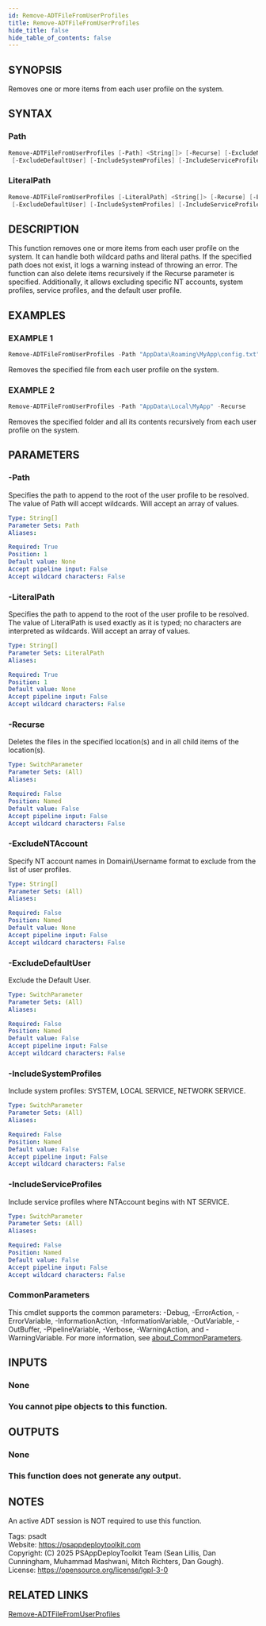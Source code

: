 ```yaml
---
id: Remove-ADTFileFromUserProfiles
title: Remove-ADTFileFromUserProfiles
hide_title: false
hide_table_of_contents: false
---
```


## SYNOPSIS

Removes one or more items from each user profile on the system.

## SYNTAX

### Path

```powershell
Remove-ADTFileFromUserProfiles [-Path] <String[]> [-Recurse] [-ExcludeNTAccount <String[]>]
 [-ExcludeDefaultUser] [-IncludeSystemProfiles] [-IncludeServiceProfiles] [<CommonParameters>]
```

### LiteralPath

```powershell
Remove-ADTFileFromUserProfiles [-LiteralPath] <String[]> [-Recurse] [-ExcludeNTAccount <String[]>]
 [-ExcludeDefaultUser] [-IncludeSystemProfiles] [-IncludeServiceProfiles] [<CommonParameters>]
```

## DESCRIPTION

This function removes one or more items from each user profile on the system.
It can handle both wildcard paths and literal paths.
If the specified path does not exist, it logs a warning instead of throwing an error.
The function can also delete items recursively if the Recurse parameter is specified.
Additionally, it allows excluding specific NT accounts, system profiles, service profiles, and the default user profile.

## EXAMPLES

### EXAMPLE 1

```powershell
Remove-ADTFileFromUserProfiles -Path "AppData\Roaming\MyApp\config.txt"
```

Removes the specified file from each user profile on the system.

### EXAMPLE 2

```powershell
Remove-ADTFileFromUserProfiles -Path "AppData\Local\MyApp" -Recurse
```

Removes the specified folder and all its contents recursively from each user profile on the system.

## PARAMETERS

### -Path

Specifies the path to append to the root of the user profile to be resolved.
The value of Path will accept wildcards.
Will accept an array of values.

```yaml
Type: String[]
Parameter Sets: Path
Aliases:

Required: True
Position: 1
Default value: None
Accept pipeline input: False
Accept wildcard characters: False
```

### -LiteralPath

Specifies the path to append to the root of the user profile to be resolved.
The value of LiteralPath is used exactly as it is typed; no characters are interpreted as wildcards.
Will accept an array of values.

```yaml
Type: String[]
Parameter Sets: LiteralPath
Aliases:

Required: True
Position: 1
Default value: None
Accept pipeline input: False
Accept wildcard characters: False
```

### -Recurse

Deletes the files in the specified location(s) and in all child items of the location(s).

```yaml
Type: SwitchParameter
Parameter Sets: (All)
Aliases:

Required: False
Position: Named
Default value: False
Accept pipeline input: False
Accept wildcard characters: False
```

### -ExcludeNTAccount

Specify NT account names in Domain\Username format to exclude from the list of user profiles.

```yaml
Type: String[]
Parameter Sets: (All)
Aliases:

Required: False
Position: Named
Default value: None
Accept pipeline input: False
Accept wildcard characters: False
```

### -ExcludeDefaultUser

Exclude the Default User.

```yaml
Type: SwitchParameter
Parameter Sets: (All)
Aliases:

Required: False
Position: Named
Default value: False
Accept pipeline input: False
Accept wildcard characters: False
```

### -IncludeSystemProfiles

Include system profiles: SYSTEM, LOCAL SERVICE, NETWORK SERVICE.

```yaml
Type: SwitchParameter
Parameter Sets: (All)
Aliases:

Required: False
Position: Named
Default value: False
Accept pipeline input: False
Accept wildcard characters: False
```

### -IncludeServiceProfiles

Include service profiles where NTAccount begins with NT SERVICE.

```yaml
Type: SwitchParameter
Parameter Sets: (All)
Aliases:

Required: False
Position: Named
Default value: False
Accept pipeline input: False
Accept wildcard characters: False
```

### CommonParameters

This cmdlet supports the common parameters: -Debug, -ErrorAction, -ErrorVariable, -InformationAction, -InformationVariable, -OutVariable, -OutBuffer, -PipelineVariable, -Verbose, -WarningAction, and -WarningVariable. For more information, see [about_CommonParameters](http://go.microsoft.com/fwlink/?LinkID=113216).

## INPUTS

### None

### You cannot pipe objects to this function.
## OUTPUTS

### None

### This function does not generate any output.
## NOTES
An active ADT session is NOT required to use this function.

Tags: psadt<br />
Website: https://psappdeploytoolkit.com<br />
Copyright: (C) 2025 PSAppDeployToolkit Team (Sean Lillis, Dan Cunningham, Muhammad Mashwani, Mitch Richters, Dan Gough).<br />
License: https://opensource.org/license/lgpl-3-0

## RELATED LINKS

[Remove-ADTFileFromUserProfiles](./Remove-ADTFileFromUserProfiles.mdx)
